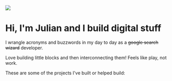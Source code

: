 
<div className="flex items-start">
  <img src="profile-pic.png" className="rounded-full w-14 h-w-14 mr-4 mt-5" />
  <h1 className="">Hi, I'm Julian and I build digital stuff</h1>
</div>

I wrangle acronyms and buzzwords in my day to day as a <strike>google search wizard</strike> developer.

Love building little blocks and then interconnecting them! Feels like play, not work.

These are some of the projects I've built or helped build:

<Tetronyms />
